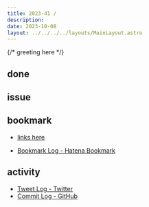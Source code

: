 ```yaml
---
title: 2023-41 / 
description: 
date: 2023-10-08
layout: ../../../../layouts/MainLayout.astro
---
```


{/* greeting here */}

## done

### 

## issue

### 

## bookmark

- [links here]()


- [Bookmark Log - Hatena Bookmark](https://b.hatena.ne.jp/Ryo_K/bookmark)

## activity

<Tweet tweetLink="" />
<Instagram instagramId="" />
<YouTube youTubeId="" />

- [Tweet Log - Twitter](https://twitter.com/search?q=(from%3Alegnoh)%20until%3A2023-10-08%20since%3A2023-10-02%20-filter%3Areplies&src=typed_query)
- [Commit Log - GitHub](https://github.com/legnoh?tab=overview&from=2023-10-02&to=2023-10-08)
